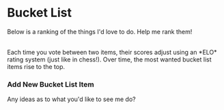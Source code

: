 
<LinkTo displayText="Back" link="/" />
<br />
<br />

# Bucket List

Below is a ranking of the things I'd love to do. Help me rank them!

<BucketList />

<br />

<RankingSystem />
Each time you vote between two items, their scores adjust using an *ELO* rating system (just like in chess!). Over time, the most wanted bucket list items rise to the top.

<br />

### Add New Bucket List Item

Any ideas as to what you&apos;d like to see me do?

<AddBucketListItem />